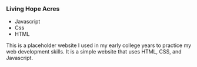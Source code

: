 ### Living Hope Acres
- Javascript
- Css
- HTML

This is a placeholder website I used in my early college years to practice my web development skills. 
It is a simple website that uses HTML, CSS, and Javascript. 